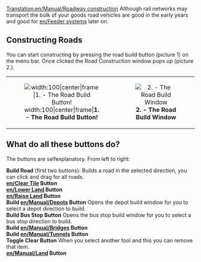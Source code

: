 [[Translation:en/Manual/Roadway construction]]
Although rail networks may transport the bulk of your goods road vehicles are good in the early years and good for [[en/Feeder systems]] later on.

==Constructing Roads==

You can start constructing by pressing the road build button (picture 1) on the menu bar. Once clicked the Road Construction window pops up (picture 2.). 

{| align=center
| width=50% align=center| [[File:en/Manual/Manual html ma6d6c8c.png|width:100|center|frame|'''1. - The Road Build Button!''']]
| align=center| [[File:en/Archive/Manual/Road construction.png|center|frame|'''2. - The Road Build Window''']]
|}

==What do all these buttons do?==

The buttons are selfexplanatory. From left to right:

'''Build Road''' (first two buttons): Builds a road in the selected direction, you can click and drag for all roads.<br>
'''[[en/Clear Tile]] Button'''<br>
'''[[en/Lower Land]] Button'''<br>
'''[[en/Raise Land]] Button'''<br>
'''Build [[en/Manual/Depots]] Button''' Opens the depot build window for you to select a depot direction to build. <br>
'''Build Bus Stop Button''' Opens the bus stop build window for you to select a bus stop direction to build. <br>
'''Build [[en/Manual/Bridges]] Button'''<br>
'''Build [[en/Manual/Tunnels]] Button'''<br>
'''Toggle Clear Button''' When you select another tool and this you can remove that item.<br>
'''[[en/Manual/Land]] Button'''<br>